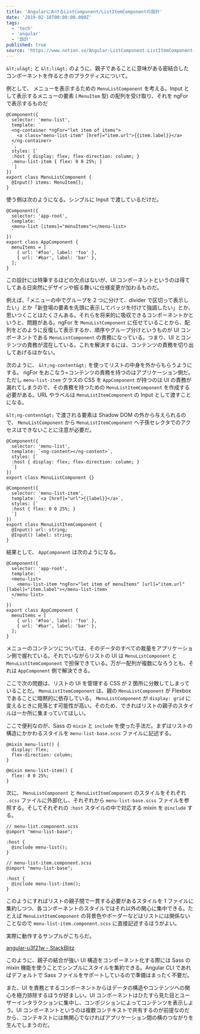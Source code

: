 ```yaml
---
title: 'AngularにおけるListComponent/ListItemComponentの設計'
date: '2019-02-18T00:00:00.000Z'
tags:
  - 'tech'
  - 'angular'
  - '設計'
published: true
source: 'https://www.notion.so/Angular-ListComponent-ListItemComponent-b0a1124520914ae6a17a7291930e0970'
---
```


`&lt;ul&gt;` と `&lt;li&gt;` のように、親子であることに意味がある密結合したコンポーネントを作るときのプラクティスについて。

例として、 メニューを表示するための `MenuListComponent` を考える。Input として表示するメニューの要素 ( `MenuItem` 型) の配列を受け取り、それを ngFor で表示するものだ

```plaintext
@Component({
  selector: 'menu-list',
  template: `
  <ng-container *ngFor="let item of items">
    <a class="menu-list-item" [href]="item.url">{{item.label}}</a>
  </ng-container>
  `,
  styles: [`
  :host { display: flex; flex-direction: column; }
  .menu-list-item { flex: 0 0 25%; }
  `]
})
export class MenuListComponent {
  @Input() items: MenuItem[];
}
```

使う側は次のようになる。シンプルに Input で渡しているだけだ。

```plaintext
@Component({
  selector: 'app-root',
  template: `
  <menu-list [items]="menuItems"></menu-list>
  `
})
export class AppComponent {
  menuItems = [
    { url: '#foo', label: 'foo' },
    { url: '#bar', label: 'bar' },
  ];
}
```

この設計には特筆するほどの欠点はないが、UI コンポーネントというのは得てしてある日突然にデザインや振る舞いに仕様変更が加わるものだ。

例えば、「メニューの中でグループを 2 つに分けて、divider で区切って表示したい」とか「新登場の要素を先頭に表示してバッジを付けて強調したい」とか、思いつくことはたくさんある。それらを将来的に吸収できるコンポーネントかというと、問題がある。ngFor を `MenuListComponent` に任せていることから、配列をどのように反復して表示するか、順序やグループ分けというものが UI コンポーネントである `MenuListComponent` の責務になっている。つまり、UI とコンテンツの責務が混在している。これを解決するには、コンテンツの責務を切り出してあげるほかない。

次のように、 `&lt;ng-content&gt;` を使ってリストの中身を外からもらうようにする。 ngFor をおこなう=コンテンツの責務を持つのはアプリケーション側だ。ただし `menu-list-item` クラスの CSS を `AppComponent` が持つのは UI の責務が漏れてしまうので、その責務を持つための `MenuListItemComponent` を作成する必要がある。URL やラベルは `MenuListItemComponent` の Input として渡すことになる。

`&lt;ng-content&gt;` で渡される要素は Shadow DOM の外から与えられるので、 `MenuListComponent` から `MenuListItemComponent` へ子孫セレクタでのアクセスはできないことに注意が必要だ。

```plaintext
@Component({
  selector: 'menu-list',
  template: `<ng-content></ng-content>`,
  styles: [`
  :host { display: flex; flex-direction: column; }
  `]
})
export class MenuListComponent {}

@Component({
  selector: 'menu-list-item',
  template: `<a [href]="url">{{label}}</a>`,
  styles: [`
  :host { flex: 0 0 25%; }
  `]
})
export class MenuListItemComponent {
  @Input() url: string;
  @Input() label: string;
}
```

結果として、 `AppComponent` は次のようになる。

```plaintext
@Component({
  selector: 'app-root',
  template: `
  <menu-list>
    <menu-list-item *ngFor="let item of menuItems" [url]="item.url" [label]="item.label"></menu-list-item>
  </menu-list>
  `
})
export class AppComponent {
  menuItems = [
    { url: '#foo', label: 'foo' },
    { url: '#bar', label: 'bar' },
  ];
}
```

メニューのコンテンツについては、そのデータのすべての裁量をアプリケーション側で握れている。それでいながらリストの UI は `MenuListComponent` と `MenuListItemComponent` で担保できている。万が一配列が複数になろうとも、それは `AppComponent` 側で解決できる。

ここで次の問題は、リストの UI を管理する CSS が 2 箇所に分散してしまっていることだ。 `MenuListItemComponent` は、親の `MenuListComponent` が Flexbox であることに暗黙的に依存している。 `MenuListComponent` が `display: grid` に変えるときに見落とす可能性が高い。そのため、できればリストの親子のスタイルは一か所に集まっていてほしい。

ここで便利なのが、Sass の `mixin` と `include` を使った手法だ。まずはリストの構造にかかわるスタイルを `menu-list-base.scss` ファイルに記述する。

```plaintext
@mixin menu-list() {
  display: flex;
  flex-direction: column;
}

@mixin menu-list-item() {
  flex: 0 0 25%;
}
```

次に、 `MenuListComponent` と `MenuListItemComponent` のスタイルをそれぞれ `.scss` ファイルに外部化し、それぞれから `menu-list-base.scss` ファイルを参照する。そしてそれぞれの `:host` スタイルの中で対応する mixin を `@include` する。

```plaintext
// menu-list.component.scss
@import "menu-list-base";

:host {
  @include menu-list();
}

// menu-list-item.component.scss
@import "menu-list-base";

:host {
  @include menu-list-item();
}
```

このようにすればリストの親子間で一貫する必要があるスタイルを 1 ファイルに集約しつつ、各コンポーネントのスタイルではそれ以外の関心に集中できる。たとえば `MenuListItemComponent` の背景色やボーダーなどはリストには関係ないことなので `menu-list-item.component.scss` に直接記述するほうがよい。

実際に動作するサンプルがこちらだ。

[angular-u3f21w - StackBlitz](https://stackblitz.com/edit/angular-u3f21w?file=src%2Fapp%2Fapp.component.html)

このように、親子の結合が強い UI 構造をコンポーネント化する際には Sass の mixin 機能を使うことでシンプルにスタイルを集約できる。Angular CLI であればデフォルトで Sass ファイルをサポートしているので準備はまったく不要だ。

また、UI を責務とするコンポーネントからはデータの構造やコンテンツへの関心を極力排除するほうが好ましい。UI コンポーネントはひたすら見た目とユーザーインタラクションに集中し、コンポジションによってコンテンツを表示しよう。UI コンポーネントというのは複数コンテキストで共有するのが前提なのだから、コンテキストには無関心でなければアプリケーション間の横のつながりを生んでしまうのだ。
